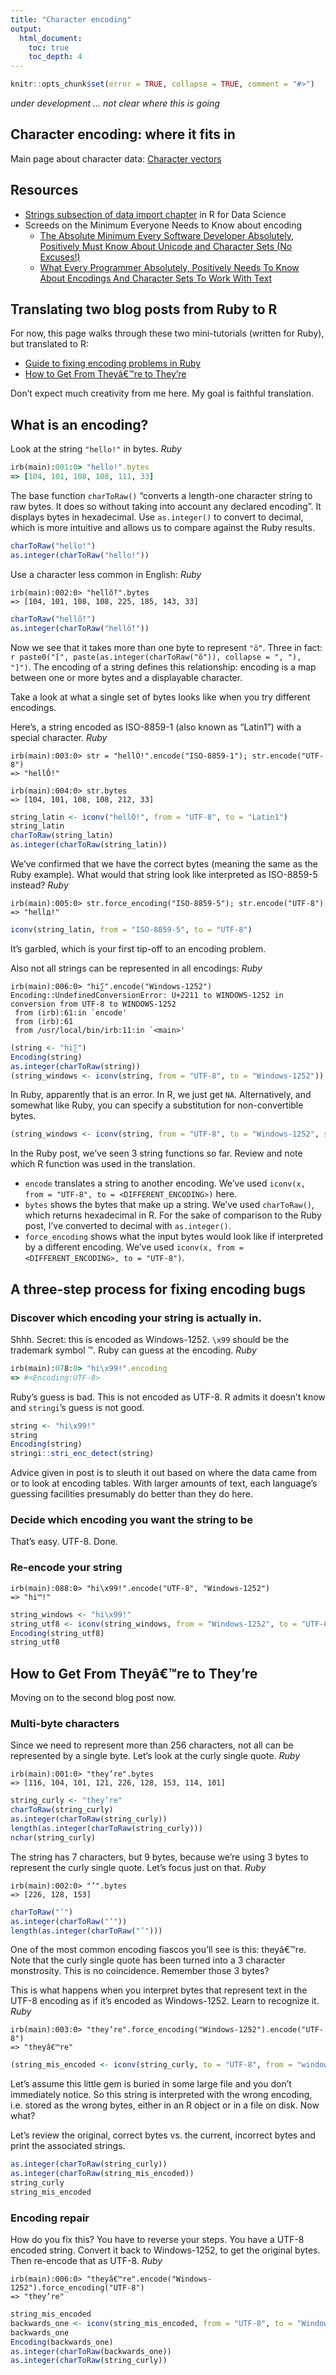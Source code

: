 ```yaml
---
title: "Character encoding"
output:
  html_document:
    toc: true
    toc_depth: 4
---
```


```r
knitr::opts_chunk$set(error = TRUE, collapse = TRUE, comment = "#>")
```

*under development ... not clear where this is going*

## Character encoding: where it fits in

Main page about character data: [Character vectors](block028_character-data.html)

## Resources

  * [Strings subsection of data import chapter](http://r4ds.had.co.nz/data-import.html#readr-strings) in R for Data Science
  * Screeds on the Minimum Everyone Needs to Know about encoding
    - [The Absolute Minimum Every Software Developer Absolutely, Positively Must Know About Unicode and Character Sets (No Excuses!)](http://www.joelonsoftware.com/articles/Unicode.html)
    - [What Every Programmer Absolutely, Positively Needs To Know About Encodings And Character Sets To Work With Text](http://kunststube.net/encoding/)

## Translating two blog posts from Ruby to R

For now, this page walks through these two mini-tutorials (written for Ruby), but translated to R:

  * [Guide to fixing encoding problems in Ruby](http://www.justinweiss.com/articles/3-steps-to-fix-encoding-problems-in-ruby/)
  * [How to Get From Theyâ€™re to They’re](http://www.justinweiss.com/articles/how-to-get-from-theyre-to-theyre/)
  
Don't expect much creativity from me here. My goal is faithful translation.

## What is an encoding?

Look at the string `"hello!"` in bytes. *Ruby*
 
```ruby
irb(main):001:0> "hello!".bytes
=> [104, 101, 108, 108, 111, 33]
```
 
The base function `charToRaw()` "converts a length-one character string to raw bytes. It does so without taking into account any declared encoding". It displays bytes in hexadecimal. Use `as.integer()` to convert to decimal, which is more intuitive and allows us to compare against the Ruby results.

```r
charToRaw("hello!")
as.integer(charToRaw("hello!"))
```

Use a character less common in English: *Ruby*

```
irb(main):002:0> "hellṏ!".bytes
=> [104, 101, 108, 108, 225, 185, 143, 33]
```

```r
charToRaw("hellṏ!")
as.integer(charToRaw("hellṏ!"))
```

Now we see that it takes more than one byte to represent `"ṏ"`. Three in fact: `r paste0("[", paste(as.integer(charToRaw("ṏ")), collapse = ", "), "]")`. The encoding of a string defines this relationship: encoding is a map between one or more bytes and a displayable character.

Take a look at what a single set of bytes looks like when you try different encodings.

Here's, a string encoded as ISO-8859-1 (also known as "Latin1") with a special character. *Ruby*

```
irb(main):003:0> str = "hellÔ!".encode("ISO-8859-1"); str.encode("UTF-8")
=> "hellÔ!"

irb(main):004:0> str.bytes
=> [104, 101, 108, 108, 212, 33]
```

```r
string_latin <- iconv("hellÔ!", from = "UTF-8", to = "Latin1")
string_latin
charToRaw(string_latin)
as.integer(charToRaw(string_latin))
```

We've confirmed that we have the correct bytes (meaning the same as the Ruby example). What would that string look like interpreted as ISO-8859-5 instead? *Ruby*

```
irb(main):005:0> str.force_encoding("ISO-8859-5"); str.encode("UTF-8")
=> "hellд!"
```

```r
iconv(string_latin, from = "ISO-8859-5", to = "UTF-8")
```

It's garbled, which is your first tip-off to an encoding problem.

Also not all strings can be represented in all encodings: *Ruby*

```
irb(main):006:0> "hi∑".encode("Windows-1252")
Encoding::UndefinedConversionError: U+2211 to WINDOWS-1252 in conversion from UTF-8 to WINDOWS-1252
 from (irb):61:in `encode'
 from (irb):61
 from /usr/local/bin/irb:11:in `<main>'
```

```r
(string <- "hi∑")
Encoding(string)
as.integer(charToRaw(string))
(string_windows <- iconv(string, from = "UTF-8", to = "Windows-1252"))
```

In Ruby, apparently that is an error. In R, we just get `NA`. Alternatively, and somewhat like Ruby, you can specify a substitution for non-convertible bytes.

```r
(string_windows <- iconv(string, from = "UTF-8", to = "Windows-1252", sub = "?"))
```

In the Ruby post, we've seen 3 string functions so far. Review and note which R function was used in the translation.

  * `encode` translates a string to another encoding. We've used `iconv(x, from = "UTF-8", to = <DIFFERENT_ENCODING>)` here.
  * `bytes` shows the bytes that make up a string. We've used `charToRaw()`, which returns hexadecimal in R. For the sake of comparison to the Ruby post, I've converted to decimal with `as.integer()`.
  * `force_encoding` shows what the input bytes would look like if interpreted by a different encoding. We've used `iconv(x, from = <DIFFERENT_ENCODING>, to = "UTF-8")`.

## A three-step process for fixing encoding bugs

### Discover which encoding your string is actually in.

Shhh. Secret: this is encoded as Windows-1252. `\x99` should be the trademark symbol ™. Ruby can guess at the encoding. *Ruby*

```ruby
irb(main):078:0> "hi\x99!".encoding
=> #<Encoding:UTF-8>
```

Ruby's guess is bad. This is not encoded as UTF-8. R admits it doesn't know and `stringi`'s guess is not good.

```r
string <- "hi\x99!"
string
Encoding(string)
stringi::stri_enc_detect(string)
```

Advice given in post is to sleuth it out based on where the data came from or to look at encoding tables. With larger amounts of text, each language's guessing facilities presumably do better than they do here.

### Decide which encoding you want the string to be

That's easy. UTF-8. Done.

### Re-encode your string

```
irb(main):088:0> "hi\x99!".encode("UTF-8", "Windows-1252")
=> "hi™!"
```

```r
string_windows <- "hi\x99!"
string_utf8 <- iconv(string_windows, from = "Windows-1252", to = "UTF-8")
Encoding(string_utf8)
string_utf8
```

## How to Get From Theyâ€™re to They’re

Moving on to the second blog post now.

### Multi-byte characters

Since we need to represent more than 256 characters, not all can be represented by a single byte. Let's look at the curly single quote. *Ruby*

```
irb(main):001:0> "they’re".bytes
=> [116, 104, 101, 121, 226, 128, 153, 114, 101]
```

```r
string_curly <- "they’re"
charToRaw(string_curly)
as.integer(charToRaw(string_curly))
length(as.integer(charToRaw(string_curly)))
nchar(string_curly)
```

The string has 7 characters, but 9 bytes, because we're using 3 bytes to represent the curly single quote. Let's focus just on that. *Ruby*

```
irb(main):002:0> "’".bytes
=> [226, 128, 153]
```

```r
charToRaw("’")
as.integer(charToRaw("’"))
length(as.integer(charToRaw("’")))
```

One of the most common encoding fiascos you'll see is this: theyâ€™re. Note that the curly single quote has been turned into a 3 character monstrosity. This is no coincidence. Remember those 3 bytes?

This is what happens when you interpret bytes that represent text in the UTF-8 encoding as if it's encoded as Windows-1252. Learn to recognize it. *Ruby*

```
irb(main):003:0> "they’re".force_encoding("Windows-1252").encode("UTF-8")
=> "theyâ€™re"
```

```r
(string_mis_encoded <- iconv(string_curly, to = "UTF-8", from = "windows-1252"))
```

Let's assume this little gem is buried in some large file and you don't immediately notice. So this string is interpreted with the wrong encoding, i.e. stored as the wrong bytes, either in an R object or in a file on disk. Now what?

Let's review the original, correct bytes vs. the current, incorrect bytes and print the associated strings.

```r
as.integer(charToRaw(string_curly))
as.integer(charToRaw(string_mis_encoded))
string_curly
string_mis_encoded
```

### Encoding repair

How do you fix this? You have to reverse your steps. You have a UTF-8 encoded string. Convert it back to Windows-1252, to get the original bytes. Then re-encode that as UTF-8. *Ruby*

```
irb(main):006:0> "theyâ€™re".encode("Windows-1252").force_encoding("UTF-8")
=> "they’re"
```

```r
string_mis_encoded
backwards_one <- iconv(string_mis_encoded, from = "UTF-8", to = "Windows-1252")
backwards_one
Encoding(backwards_one)
as.integer(charToRaw(backwards_one))
as.integer(charToRaw(string_curly))
```

